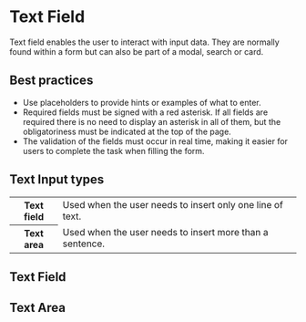 
# Text Field

Text field enables the user to interact with input data. They are normally found within a form but can also be part of a modal, search or card.

## Best practices

- Use placeholders to provide hints or examples of what to enter.
- Required fields must be signed with a red asterisk. If all fields are required there is no need to display an asterisk in all of them, but the obligatoriness must be indicated at the top of the page.
- The validation of the fields must occur in real time, making it easier for users to complete the task when filling the form.

## Text Input types

<table>
  <tbody>
    <tr>
      <th width={160}>Text field</th>
      <td>Used when the user needs to insert only one line of text.</td>
    </tr>
    <tr>
      <th>Text area</th>
      <td>Used when the user needs to insert more than a sentence.</td>
    </tr>
  </tbody>
</table>

## Text Field

<Demo src='pages/components/text-field/TextField' />

## Text Area

<Demo src='pages/components/text-field/TextArea' />
